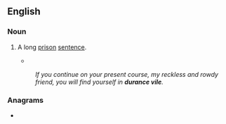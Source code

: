==English==

===Noun===
{{en-noun|-}}

# {{lb|en|obsolete}} A long [[prison]] [[sentence]].
#* {{quote-text|year=1794|author={{w|Robert Burns}}|title=Epistle from Esopus to Maria|passage=In '''durance vile''' here must I wake and weep}}
#: ''If you continue on your present course, my reckless and rowdy friend, you will find yourself in '''durance vile'''.''

===Anagrams===
* {{anagrams|en|delivraunce}}